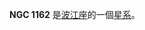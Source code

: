 {{NGCInfoBox|NGCID=NGC 1162|發現者=弗里德里希·威廉·赫歇爾|發現日期=1785年11月27日|其他編號=MCG -2-8-36|曆元=J2000.0|赤經=2時58分55.9秒
|赤緯=-12°23'54"|星座=波江座|星體=星系|星等=12.5|表面亮度=13.3|藍等=13.5}}

'''NGC 1162''' 是[[波江座|波江座]]的一個[[星系|星系]]。

{{NGCReference|1162}}
{{Catalogs|NGC=1162}}